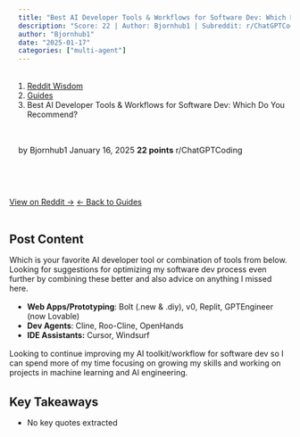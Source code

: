```yaml
---
title: "Best AI Developer Tools & Workflows for Software Dev: Which Do You Recommend?"
description: "Score: 22 | Author: Bjornhub1 | Subreddit: r/ChatGPTCoding"
author: "Bjornhub1"
date: "2025-01-17"
categories: ["multi-agent"]
---
```


<nav aria-label="breadcrumb">
  <ol class="breadcrumb">
    <li class="breadcrumb-item"><a href="../../../index.html">Reddit Wisdom</a></li>
    <li class="breadcrumb-item"><a href="../../index.html">Guides</a></li>
    <li class="breadcrumb-item active" aria-current="page">Best AI Developer Tools & Workflows for Software Dev: Which Do You Recommend?</li>
  </ol>
</nav>

<div class="post-meta">
  <span class="author">by Bjornhub1</span>
  <span class="date">January 16, 2025</span>
  <span class="score">22 points</span>
  <span class="subreddit">r/ChatGPTCoding</span>
</div>

<div class="post-actions">
  <a href="https://reddit.com/r/ChatGPTCoding/comments/1i3265w/best_ai_developer_tools_workflows_for_software/" target="_blank" class="btn btn-primary">View on Reddit →</a>
  <a href="../../" class="btn btn-outline-secondary">← Back to Guides</a>
</div>

## Post Content

Which is your favorite AI developer tool or combination of tools from below. Looking for suggestions for optimizing my software dev process even further by combining these better and also advice on anything I missed here.

- **Web Apps/Prototyping**: Bolt (.new & .diy), v0, Replit, GPTEngineer (now Lovable)
- **Dev Agents**: Cline, Roo-Cline, OpenHands
- **IDE Assistants:** Cursor, Windsurf

Looking to continue improving my AI toolkit/workflow for software dev so I can spend more of my time focusing on growing my skills and working on projects in machine learning and AI engineering.

## Key Takeaways

- No key quotes extracted

<style>
.post-meta {
  display: flex;
  gap: 1.5rem;
  flex-wrap: wrap;
  margin: 1rem 0 2rem 0;
  padding: 1rem;
  background: var(--bs-light);
  border-radius: 0.5rem;
  font-size: 0.9rem;
}

.post-meta span {
  color: var(--bs-secondary);
}

.post-meta .score {
  color: var(--bs-success);
  font-weight: bold;
}

.post-actions {
  display: flex;
  gap: 1rem;
  margin: 2rem 0;
}

.post-content {
  line-height: 1.8;
  font-size: 1.1rem;
}

h2, h3, h4 {
  margin-top: 2rem;
  margin-bottom: 1rem;
}

ul, ol {
  margin: 1rem 0;
  padding-left: 2rem;
}

blockquote {
  border-left: 4px solid var(--bs-primary);
  padding-left: 1rem;
  margin: 1.5rem 0;
  font-style: italic;
}

code {
  background: var(--bs-light);
  padding: 0.2rem 0.4rem;
  border-radius: 0.25rem;
}

pre {
  background: var(--bs-light);
  padding: 1rem;
  border-radius: 0.5rem;
  overflow-x: auto;
}
</style>
